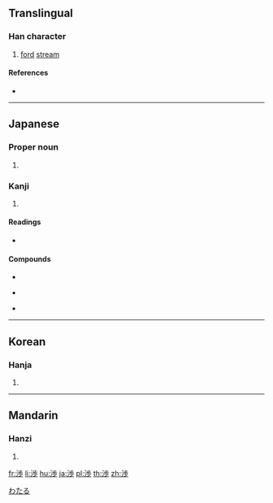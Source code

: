 {{also|涉}}
==Translingual==

===Han character===
{{Han char|rn=85|rad=水|as=08|sn=11|four=|canj=EYLH,XEYLH}}

# [[ford]] [[stream]]

====References====
* {{Han ref|kx=0633.371|dkj=17749|hdz=80023.200|uh=6E09|ud=28169}}

----

==Japanese==

===Proper noun===
{{ja-pos|proper|わたる}}

# {{given name|male|lang=ja|sort=わたる}}

===Kanji===
{{ja-kanji|grade=c|rs=水08}}

# {{defn|lang=ja|sort=水08}}

====Readings====
* {{ja-readings|goon=[[じょう]] (jō) {{non-joyo-reading}}, [[ちょう]] (chō) {{non-joyo-reading}}|kanon=[[しょう]] (shō), [[ちょう]] (chō) {{non-joyo-reading}}|kun=[[わたる]] (wataru), [[かかわる]] (kakawaru)}}

====Compounds====
{{top3}}
* {{l|ja|sc=Jpan|干渉|tr=かんしょう, kanshō}}
{{mid3}}
* {{l|ja|sc=Jpan|交渉|tr=こうしょう, kōshō}}
{{mid3}}
* {{l|ja|sc=Jpan|渉外|tr=しょうがい, shōgai}}
{{bottom}}

[[Category:Japanese male given names|わたる]]

----

==Korean==

===Hanja===
{{ko-hanja|hangeul=[[섭]]|eumhun=|rv=seop|mr=sŏp|y=sep}}

# {{defn|lang=ko|sort=水08}}

----

==Mandarin==

===Hanzi===
{{cmn-hanzi|pin=[[shè]] ([[she4]])|wg=she<sup>4</sup>}}

# {{defn|lang=cmn|sort=水08}}

[[fr:渉]]
[[li:渉]]
[[hu:渉]]
[[ja:渉]]
[[pl:渉]]
[[th:渉]]
[[zh:渉]]